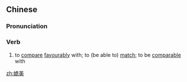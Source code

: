 ==Chinese==
{{zh-forms}}

===Pronunciation===
{{zh-pron
|m=pìměi
|c=pei3 mei5,bei2 mei5
|cat=v
}}

===Verb===
{{zh-verb}}

# to [[compare]] [[favourably]] with; to (be able to) [[match]]; to be [[comparable]] with
#: {{zh-x|美 得{de} 可 與 ^九寨溝 媲美|to be '''as''' beautiful '''as''' {{w|Jiuzhaigou}}}}

[[zh:媲美]]